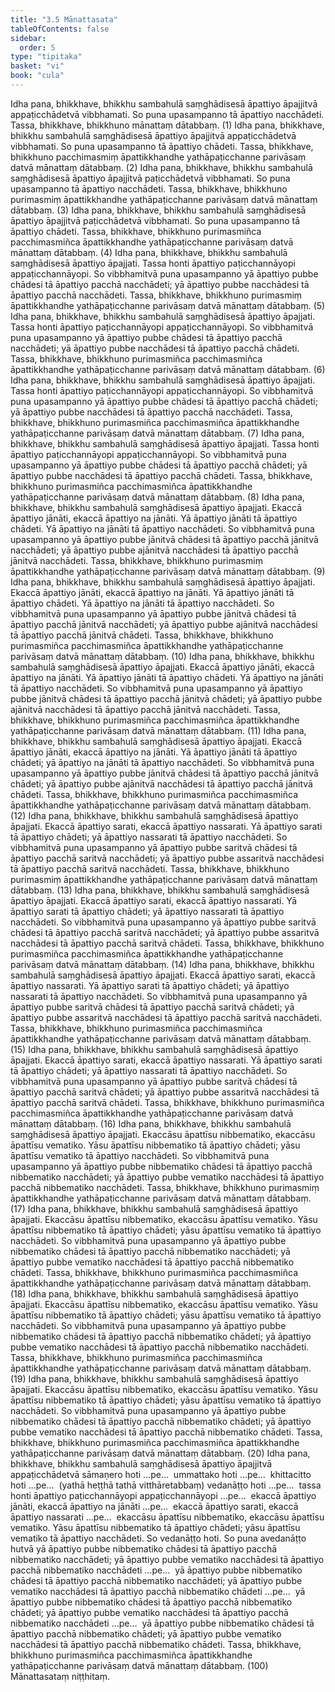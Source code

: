 ```yaml
---
title: "3.5 Mānattasata"
tableOfContents: false
sidebar:
  order: 5
type: "tipitaka"
basket: "vi"
book: "cula"
---
```



<DynamicBreadcrumb />

<Division number="166" book="cula" e="ch" v="4" p="159">

<Paragraph number="697" book="cula">
Idha pana, bhikkhave, bhikkhu sambahulā saṃghādisesā āpattiyo āpajjitvā appaṭicchādetvā vibbhamati. So puna upasampanno tā āpattiyo nacchādeti. Tassa, bhikkhave, bhikkhuno mānattaṃ dātabbaṃ. (1)
</Paragraph>

<Paragraph number="698" book="cula">
Idha pana, bhikkhave, bhikkhu sambahulā saṃghādisesā āpattiyo āpajjitvā appaṭicchādetvā vibbhamati. So puna upasampanno tā āpattiyo chādeti. Tassa, bhikkhave, bhikkhuno pacchimasmiṃ āpattikkhandhe yathāpaṭicchanne parivāsaṃ datvā mānattaṃ dātabbaṃ. (2)
</Paragraph>

<Paragraph number="699" book="cula">
Idha pana, bhikkhave, bhikkhu sambahulā saṃghādisesā āpattiyo āpajjitvā paṭicchādetvā vibbhamati. So puna upasampanno tā āpattiyo nacchādeti. Tassa, bhikkhave, bhikkhuno purimasmiṃ āpattikkhandhe yathāpaṭicchanne parivāsaṃ datvā mānattaṃ dātabbaṃ. (3)
</Paragraph>

<Paragraph number="700" book="cula">
Idha pana, bhikkhave, bhikkhu sambahulā saṃghādisesā āpattiyo āpajjitvā paṭicchādetvā vibbhamati. So puna upasampanno tā āpattiyo chādeti. Tassa, bhikkhave, bhikkhuno purimasmiñca pacchimasmiñca āpattikkhandhe yathāpaṭicchanne parivāsaṃ datvā mānattaṃ dātabbaṃ. (4)
</Paragraph>

</Division>
<Division number="167" book="cula" e="ch" v="4" p="159">

<Paragraph number="701" book="cula">
Idha pana, bhikkhave, bhikkhu sambahulā saṃghādisesā āpattiyo āpajjati. Tassa honti āpattiyo paṭicchannāyopi appaṭicchannāyopi. So vibbhamitvā puna upasampanno yā āpattiyo pubbe chādesi tā āpattiyo pacchā nacchādeti; yā āpattiyo pubbe nacchādesi tā āpattiyo pacchā nacchādeti. Tassa, bhikkhave, bhikkhuno purimasmiṃ āpattikkhandhe yathāpaṭicchanne parivāsaṃ datvā mānattaṃ dātabbaṃ. (5)
</Paragraph>

<Paragraph number="702" book="cula">
Idha pana, bhikkhave, bhikkhu sambahulā saṃghādisesā āpattiyo āpajjati. Tassa honti āpattiyo paṭicchannāyopi appaṭicchannāyopi. So vibbhamitvā puna upasampanno yā āpattiyo pubbe chādesi tā āpattiyo pacchā nacchādeti; yā āpattiyo pubbe nacchādesi tā āpattiyo pacchā chādeti. Tassa, bhikkhave, bhikkhuno purimasmiñca pacchimasmiñca āpattikkhandhe yathāpaṭicchanne parivāsaṃ datvā mānattaṃ dātabbaṃ. (6)
</Paragraph>

<Paragraph number="703" book="cula">
Idha pana, bhikkhave, bhikkhu sambahulā saṃghādisesā āpattiyo āpajjati. Tassa honti āpattiyo paṭicchannāyopi appaṭicchannāyopi. So vibbhamitvā puna upasampanno yā āpattiyo pubbe chādesi tā āpattiyo pacchā chādeti; yā āpattiyo pubbe nacchādesi tā āpattiyo pacchā nacchādeti. Tassa, bhikkhave, bhikkhuno purimasmiñca pacchimasmiñca āpattikkhandhe yathāpaṭicchanne parivāsaṃ datvā mānattaṃ dātabbaṃ. (7)
</Paragraph>

<Paragraph number="704" book="cula">
Idha pana, bhikkhave, bhikkhu sambahulā saṃghādisesā āpattiyo āpajjati. Tassa honti āpattiyo paṭicchannāyopi appaṭicchannāyopi. So vibbhamitvā puna upasampanno yā āpattiyo pubbe chādesi tā āpattiyo pacchā chādeti; yā āpattiyo pubbe nacchādesi tā āpattiyo pacchā chādeti. Tassa, bhikkhave, bhikkhuno purimasmiñca pacchimasmiñca āpattikkhandhe yathāpaṭicchanne parivāsaṃ datvā mānattaṃ dātabbaṃ. (8)
</Paragraph>

</Division>
<Division number="168" book="cula" e="ch" v="4" p="160">

<Paragraph number="705" book="cula">
Idha pana, bhikkhave, bhikkhu sambahulā saṃghādisesā āpattiyo āpajjati. Ekaccā āpattiyo jānāti, ekaccā āpattiyo na jānāti. Yā āpattiyo jānāti tā āpattiyo chādeti. Yā āpattiyo na jānāti tā āpattiyo nacchādeti. So vibbhamitvā puna upasampanno yā āpattiyo pubbe jānitvā chādesi tā āpattiyo pacchā jānitvā nacchādeti; yā āpattiyo pubbe ajānitvā nacchādesi tā āpattiyo pacchā jānitvā nacchādeti. Tassa, bhikkhave, bhikkhuno purimasmiṃ āpattikkhandhe yathāpaṭicchanne parivāsaṃ datvā mānattaṃ dātabbaṃ. (9)
</Paragraph>

<Paragraph number="706" book="cula">
Idha pana, bhikkhave, bhikkhu sambahulā saṃghādisesā āpattiyo āpajjati. Ekaccā āpattiyo jānāti, ekaccā āpattiyo na jānāti. Yā āpattiyo jānāti tā āpattiyo chādeti. Yā āpattiyo na jānāti tā āpattiyo nacchādeti. So vibbhamitvā puna upasampanno yā āpattiyo pubbe jānitvā chādesi tā āpattiyo pacchā jānitvā nacchādeti; yā āpattiyo pubbe ajānitvā nacchādesi tā āpattiyo pacchā jānitvā chādeti. Tassa, bhikkhave, bhikkhuno purimasmiñca pacchimasmiñca āpattikkhandhe yathāpaṭicchanne parivāsaṃ datvā mānattaṃ dātabbaṃ. (10)
</Paragraph>

<Paragraph number="707" book="cula">
Idha pana, bhikkhave, bhikkhu sambahulā saṃghādisesā āpattiyo āpajjati. Ekaccā āpattiyo jānāti, ekaccā āpattiyo na jānāti. Yā āpattiyo jānāti tā āpattiyo chādeti. Yā āpattiyo na jānāti tā āpattiyo nacchādeti. So vibbhamitvā puna upasampanno yā āpattiyo pubbe jānitvā chādesi tā āpattiyo pacchā jānitvā chādeti; yā āpattiyo pubbe ajānitvā nacchādesi tā āpattiyo pacchā jānitvā nacchādeti. Tassa, bhikkhave, bhikkhuno purimasmiñca pacchimasmiñca āpattikkhandhe yathāpaṭicchanne parivāsaṃ datvā mānattaṃ dātabbaṃ. (11)
</Paragraph>

<Paragraph number="708" book="cula">
Idha pana, bhikkhave, bhikkhu sambahulā saṃghādisesā āpattiyo āpajjati. Ekaccā āpattiyo jānāti, ekaccā āpattiyo na jānāti. Yā āpattiyo jānāti tā āpattiyo chādeti; yā āpattiyo na jānāti tā āpattiyo nacchādeti. So vibbhamitvā puna upasampanno yā āpattiyo pubbe jānitvā chādesi tā āpattiyo pacchā jānitvā chādeti; yā āpattiyo pubbe ajānitvā nacchādesi tā āpattiyo pacchā jānitvā chādeti. Tassa, bhikkhave, bhikkhuno purimasmiñca pacchimasmiñca āpattikkhandhe yathāpaṭicchanne parivāsaṃ datvā mānattaṃ dātabbaṃ. (12)
</Paragraph>

</Division>
<Division number="169" book="cula" e="ch" v="4" p="161">

<Paragraph number="709" book="cula">
Idha pana, bhikkhave, bhikkhu sambahulā saṃghādisesā āpattiyo āpajjati. Ekaccā āpattiyo sarati, ekaccā āpattiyo nassarati. Yā āpattiyo sarati tā āpattiyo chādeti; yā āpattiyo nassarati tā āpattiyo nacchādeti. So vibbhamitvā puna upasampanno yā āpattiyo pubbe saritvā chādesi tā āpattiyo pacchā saritvā nacchādeti; yā āpattiyo pubbe assaritvā nacchādesi tā āpattiyo pacchā saritvā nacchādeti. Tassa, bhikkhave, bhikkhuno purimasmiṃ āpattikkhandhe yathāpaṭicchanne parivāsaṃ datvā mānattaṃ dātabbaṃ. (13)
</Paragraph>

<Paragraph number="710" book="cula">
Idha pana, bhikkhave, bhikkhu sambahulā saṃghādisesā āpattiyo āpajjati. Ekaccā āpattiyo sarati, ekaccā āpattiyo nassarati. Yā āpattiyo sarati tā āpattiyo chādeti; yā āpattiyo nassarati tā āpattiyo nacchādeti. So vibbhamitvā puna upasampanno yā āpattiyo pubbe saritvā chādesi tā āpattiyo pacchā saritvā nacchādeti; yā āpattiyo pubbe assaritvā nacchādesi tā āpattiyo pacchā saritvā chādeti. Tassa, bhikkhave, bhikkhuno purimasmiñca pacchimasmiñca āpattikkhandhe yathāpaṭicchanne parivāsaṃ datvā mānattaṃ dātabbaṃ. (14)
</Paragraph>

<Paragraph number="711" book="cula">
Idha pana, bhikkhave, bhikkhu sambahulā saṃghādisesā āpattiyo āpajjati. Ekaccā āpattiyo sarati, ekaccā āpattiyo nassarati. Yā āpattiyo sarati tā āpattiyo chādeti; yā āpattiyo nassarati tā āpattiyo nacchādeti. So vibbhamitvā puna upasampanno yā āpattiyo pubbe saritvā chādesi tā āpattiyo pacchā saritvā chādeti; yā āpattiyo pubbe assaritvā nacchādesi tā āpattiyo pacchā saritvā nacchādeti. Tassa, bhikkhave, bhikkhuno purimasmiñca pacchimasmiñca āpattikkhandhe yathāpaṭicchanne parivāsaṃ datvā mānattaṃ dātabbaṃ. (15)
</Paragraph>

<Paragraph number="712" book="cula">
Idha pana, bhikkhave, bhikkhu sambahulā saṃghādisesā āpattiyo āpajjati. Ekaccā āpattiyo sarati, ekaccā āpattiyo nassarati. Yā āpattiyo sarati tā āpattiyo chādeti; yā āpattiyo nassarati tā āpattiyo nacchādeti. So vibbhamitvā puna upasampanno yā āpattiyo pubbe saritvā chādesi tā āpattiyo pacchā saritvā chādeti; yā āpattiyo pubbe assaritvā nacchādesi tā āpattiyo pacchā saritvā chādeti. Tassa, bhikkhave, bhikkhuno purimasmiñca pacchimasmiñca āpattikkhandhe yathāpaṭicchanne parivāsaṃ datvā mānattaṃ dātabbaṃ. (16)
</Paragraph>

</Division>
<Division number="170" book="cula" e="ch" v="4" p="162">

<Paragraph number="713" book="cula">
Idha pana, bhikkhave, bhikkhu sambahulā saṃghādisesā āpattiyo āpajjati. Ekaccāsu āpattīsu nibbematiko, ekaccāsu āpattīsu vematiko. Yāsu āpattīsu nibbematiko tā āpattiyo chādeti; yāsu āpattīsu vematiko tā āpattiyo nacchādeti. So vibbhamitvā puna upasampanno yā āpattiyo pubbe nibbematiko chādesi tā āpattiyo pacchā nibbematiko nacchādeti; yā āpattiyo pubbe vematiko nacchādesi tā āpattiyo pacchā nibbematiko nacchādeti. Tassa, bhikkhave, bhikkhuno purimasmiṃ āpattikkhandhe yathāpaṭicchanne parivāsaṃ datvā mānattaṃ dātabbaṃ. (17)
</Paragraph>

<Paragraph number="714" book="cula">
Idha pana, bhikkhave, bhikkhu sambahulā saṃghādisesā āpattiyo āpajjati. Ekaccāsu āpattīsu nibbematiko, ekaccāsu āpattīsu vematiko. Yāsu āpattīsu nibbematiko tā āpattiyo chādeti; yāsu āpattīsu vematiko tā āpattiyo nacchādeti. So vibbhamitvā puna upasampanno yā āpattiyo pubbe nibbematiko chādesi tā āpattiyo pacchā nibbematiko nacchādeti; yā āpattiyo pubbe vematiko nacchādesi tā āpattiyo pacchā nibbematiko chādeti. Tassa, bhikkhave, bhikkhuno purimasmiñca pacchimasmiñca āpattikkhandhe yathāpaṭicchanne parivāsaṃ datvā mānattaṃ dātabbaṃ. (18)
</Paragraph>

<Paragraph number="715" book="cula">
Idha pana, bhikkhave, bhikkhu sambahulā saṃghādisesā āpattiyo āpajjati. Ekaccāsu āpattīsu nibbematiko, ekaccāsu āpattīsu vematiko. Yāsu āpattīsu nibbematiko tā āpattiyo chādeti; yāsu āpattīsu vematiko tā āpattiyo nacchādeti. So vibbhamitvā puna upasampanno yā āpattiyo pubbe nibbematiko chādesi tā āpattiyo pacchā nibbematiko chādeti; yā āpattiyo pubbe vematiko nacchādesi tā āpattiyo pacchā nibbematiko nacchādeti. Tassa, bhikkhave, bhikkhuno purimasmiñca pacchimasmiñca āpattikkhandhe yathāpaṭicchanne parivāsaṃ datvā mānattaṃ dātabbaṃ. (19)
</Paragraph>

<Paragraph number="716" book="cula">
Idha pana, bhikkhave, bhikkhu sambahulā saṃghādisesā āpattiyo āpajjati. Ekaccāsu āpattīsu nibbematiko, ekaccāsu āpattīsu vematiko. Yāsu āpattīsu nibbematiko tā āpattiyo chādeti; yāsu āpattīsu vematiko tā āpattiyo nacchādeti. So vibbhamitvā puna upasampanno yā āpattiyo pubbe nibbematiko chādesi tā āpattiyo pacchā nibbematiko chādeti; yā āpattiyo pubbe vematiko nacchādesi tā āpattiyo pacchā nibbematiko chādeti. Tassa, bhikkhave, bhikkhuno purimasmiñca pacchimasmiñca āpattikkhandhe yathāpaṭicchanne parivāsaṃ datvā mānattaṃ dātabbaṃ. (20)
</Paragraph>

</Division>
<Division number="171" book="cula" e="ch" v="4" p="164">

<Paragraph number="717" book="cula">
Idha pana, bhikkhave, bhikkhu sambahulā saṃghādisesā āpattiyo āpajjitvā appaṭicchādetvā sāmaṇero hoti …pe…  ummattako hoti …pe…  khittacitto hoti …pe…  (yathā heṭṭhā tathā vitthāretabbaṃ) vedanāṭṭo hoti …pe…  tassa honti āpattiyo paṭicchannāyopi appaṭicchannāyopi …pe…  ekaccā āpattiyo jānāti, ekaccā āpattiyo na jānāti …pe…  ekaccā āpattiyo sarati, ekaccā āpattiyo nassarati …pe…  ekaccāsu āpattīsu nibbematiko, ekaccāsu āpattīsu vematiko. Yāsu āpattīsu nibbematiko tā āpattiyo chādeti; yāsu āpattīsu vematiko tā āpattiyo nacchādeti. So vedanāṭṭo hoti. So puna avedanāṭṭo hutvā yā āpattiyo pubbe nibbematiko chādesi tā āpattiyo pacchā nibbematiko nacchādeti; yā āpattiyo pubbe vematiko nacchādesi tā āpattiyo pacchā nibbematiko nacchādeti …pe…  yā āpattiyo pubbe nibbematiko chādesi tā āpattiyo pacchā nibbematiko nacchādeti; yā āpattiyo pubbe vematiko nacchādesi tā āpattiyo pacchā nibbematiko chādeti …pe…  yā āpattiyo pubbe nibbematiko chādesi tā āpattiyo pacchā nibbematiko chādeti; yā āpattiyo pubbe vematiko nacchādesi tā āpattiyo pacchā nibbematiko nacchādeti …pe…  yā āpattiyo pubbe nibbematiko chādesi tā āpattiyo pacchā nibbematiko chādeti; yā āpattiyo pubbe vematiko nacchādesi tā āpattiyo pacchā nibbematiko chādeti. Tassa, bhikkhave, bhikkhuno purimasmiñca pacchimasmiñca āpattikkhandhe yathāpaṭicchanne parivāsaṃ datvā mānattaṃ dātabbaṃ. (100)

</Paragraph>
</Division>

<Paragraph number="718" type="center" book="cula">
Mānattasataṃ niṭṭhitaṃ.
</Paragraph>